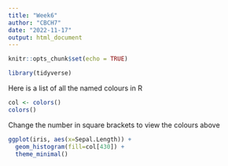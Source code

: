 ```yaml
---
title: "Week6"
author: "CBCH7"
date: "2022-11-17"
output: html_document
---
```


```r
knitr::opts_chunk$set(echo = TRUE)
```


```r
library(tidyverse)
```


Here is a list of all the named colours in R
```r
col <- colors()
colors()
```
Change the number in square brackets to view the colours above
```r
ggplot(iris, aes(x=Sepal.Length)) +
  geom_histogram(fill=col[430]) +
  theme_minimal()
```